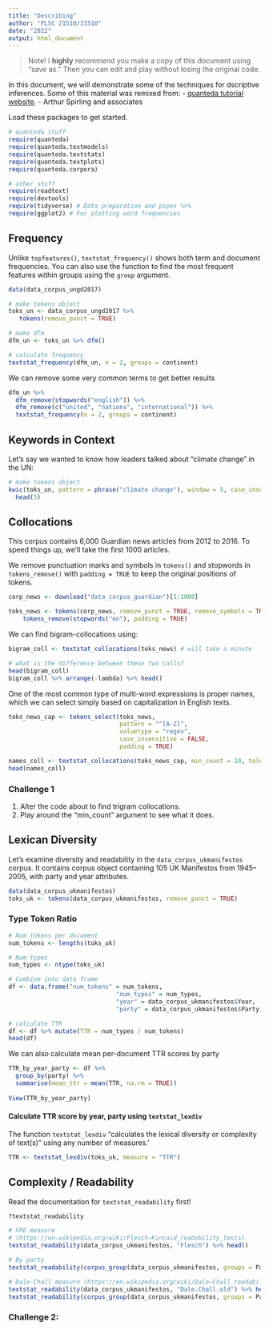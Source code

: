 ```yaml
---
title: "Describing"
author: "PLSC 21510/31510"
date: "2022"
output: html_document
---
```


> Note!
> I **highly** recommend you make a copy of this document using "save as." 
> Then you can edit and play without losing the original code.

In this document, we will demonstrate some of the techniques for dscriptive inferences. Some of this material was remixed from: 
- [quanteda tutorial website](https://tutorials.quanteda.io/).
- Arthur Spirling and associates

Load these packages to get started.

```r
# quanteda stuff
require(quanteda)
require(quanteda.textmodels)
require(quanteda.textstats)
require(quanteda.textplots)
require(quanteda.corpora)

# other stuff
require(readtext)
require(devtools)
require(tidyverse) # Data preparation and pipes %>%
require(ggplot2) # For plotting word frequencies
```

## Frequency

Unlike `topfeatures()`, `textstat_frequency()` shows both term and document frequencies. You can also use the function to find the most frequent features within groups using the `group` argument.

```r
data(data_corpus_ungd2017)

# make tokens object
toks_un <- data_corpus_ungd2017 %>%
   tokens(remove_punct = TRUE) 

# make dfm
dfm_un <- toks_un %>% dfm() 

# calculate frequency
textstat_frequency(dfm_un, n = 2, groups = continent)
```

We can remove some very common terms to get better results

```r
dfm_un %>% 
  dfm_remove(stopwords("english")) %>%
  dfm_remove(c("united", "nations", "international")) %>%
  textstat_frequency(n = 2, groups = continent)
```

## Keywords in Context

Let's say we wanted to know how leaders talked about "climate change" in the UN:

```r
# make tokens object
kwic(toks_un, pattern = phrase("climate change"), window = 5, case_insensitive = T) %>%
  head(5)
```

## Collocations

This corpus contains 6,000 Guardian news articles from 2012 to 2016. To speed things up, we'll take the first 1000 articles.

We remove punctuation marks and symbols in `tokens()` and stopwords in `tokens_remove()` with `padding = TRUE` to keep the original positions of tokens.

```r
corp_news <- download("data_corpus_guardian")[1:1000]

toks_news <- tokens(corp_news, remove_punct = TRUE, remove_symbols = TRUE, padding = TRUE) %>% 
    tokens_remove(stopwords("en"), padding = TRUE)
```

We can find bigram-collocations using:

```r
bigram_coll <- textstat_collocations(toks_news) # will take a minute

# what is the difference between these two calls?
head(bigram_coll)
bigram_coll %>% arrange(-lambda) %>% head()
```

One of the most common type of multi-word expressions is proper names, which we can select simply based on capitalization in English texts.

```r
toks_news_cap <- tokens_select(toks_news, 
                               pattern = "^[A-Z]",
                               valuetype = "regex",
                               case_insensitive = FALSE, 
                               padding = TRUE)

names_coll <- textstat_collocations(toks_news_cap, min_count = 10, tolower = FALSE)
head(names_coll)
```

### Challenge 1

1. Alter the code about to find trigram collocations. 
2. Play around the "min_count" argument to see what it does. 

## Lexican Diversity

Let's examine diversity and readability in the `data_corpus_ukmanifestos` corpus. It contains corpus object containing 105 UK Manifestos from 1945–2005, with party and year attributes.

```r
data(data_corpus_ukmanifestos)
toks_uk <- tokens(data_corpus_ukmanifestos, remove_punct = TRUE) 
```

### Type Token Ratio 

```r
# Num tokens per document
num_tokens <- lengths(toks_uk)

# Num types
num_types <- ntype(toks_uk)

# Combine into data frame
df <- data.frame("num_tokens" = num_tokens, 
                              "num_types" = num_types,
                              "year" = data_corpus_ukmanifestos$Year,
                              "party" = data_corpus_ukmanifestos$Party)

# calculate TTR
df <- df %>% mutate(TTR = num_types / num_tokens)
head(df)
```

We can also calculate mean per-document TTR scores by  party

```r
TTR_by_year_party <- df %>% 
  group_by(party) %>% 
  summarise(mean_ttr = mean(TTR, na.rm = TRUE))
  
View(TTR_by_year_party)
```

#### Calculate TTR score by year, party using `textstat_lexdiv`

The function `textstat_lexdiv` "calculates the lexical diversity or complexity of text(s)" using any number of measures.'

```r
TTR <- textstat_lexdiv(toks_uk, measure = "TTR")
```

## Complexity / Readability

Read the documentation for `textstat_readability` first!

```r
?textstat_readability

# FRE measure
# (https://en.wikipedia.org/wiki/Flesch–Kincaid_readability_tests)
textstat_readability(data_corpus_ukmanifestos, "Flesch") %>% head()

# By party
textstat_readability(corpus_group(data_corpus_ukmanifestos, groups = Party), "Flesch") 

# Dale-Chall measure (https://en.wikipedia.org/wiki/Dale–Chall_readability_formula)
textstat_readability(data_corpus_ukmanifestos, "Dale.Chall.old") %>% head()
textstat_readability(corpus_group(data_corpus_ukmanifestos, groups = Party), "Dale.Chall.old")
```

### Challenge 2: 


